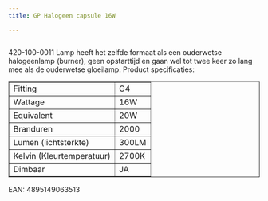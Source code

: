 ```yaml
---
title: GP Halogeen capsule 16W

---
```



<Image src={imageProduct} width={imageProduct.width} alt="" />


420-100-0011
Lamp heeft het zelfde formaat als een ouderwetse halogeenlamp (burner),
geen opstarttijd en gaan wel tot twee keer zo lang mee als de ouderwetse gloeilamp.
Product specificaties:
<table class="tabelproduct" border="1">
<tbody>
<tr>
<td>Fitting</td>
<td>G4</td>
</tr>
<tr>
<td>Wattage</td>
<td>16W</td>
</tr>
<tr>
<td>Equivalent</td>
<td>20W</td>
</tr>
<tr>
<td>Branduren</td>
<td>2000</td>
</tr>
<tr>
<td>Lumen (lichtsterkte)</td>
<td>300LM</td>
</tr>
<tr>
<td>Kelvin (Kleurtemperatuur)</td>
<td>2700K</td>
</tr>
<tr>
<td>Dimbaar</td>
<td>JA</td>
</tr>
</tbody>
</table>
EAN: 4895149063513
